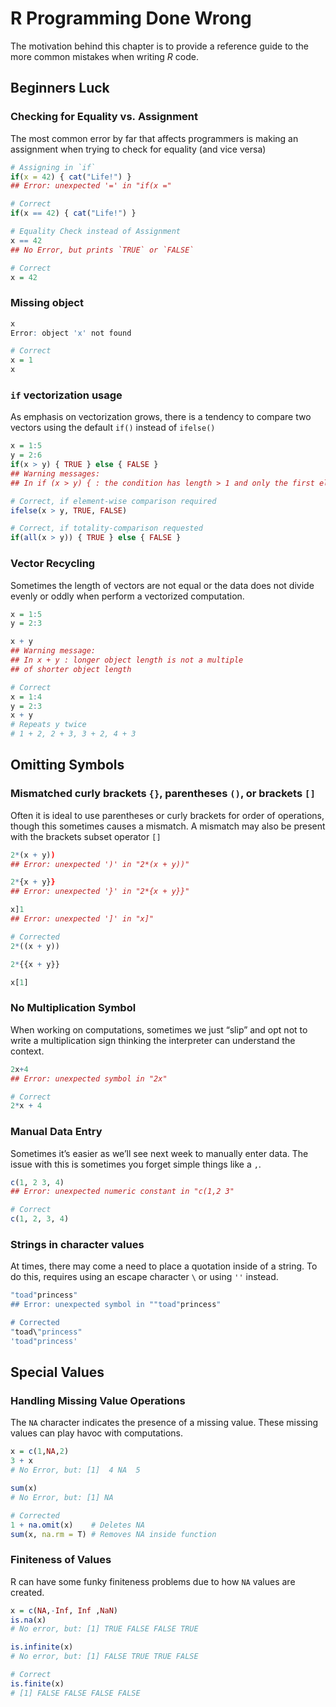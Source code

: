 # R Programming Done Wrong
The motivation behind this chapter is to provide a reference guide to the more
common mistakes when writing _R_ code. 

## Beginners Luck


### Checking for Equality vs. Assignment

The most common error by far that affects programmers is making an assignment
when trying to check for equality (and vice versa)

```r
# Assigning in `if`
if(x = 42) { cat("Life!") }
## Error: unexpected '=' in "if(x ="   

# Correct
if(x == 42) { cat("Life!") } 
```

```r
# Equality Check instead of Assignment
x == 42
## No Error, but prints `TRUE` or `FALSE`

# Correct
x = 42
```

### Missing object

```r
x
Error: object 'x' not found

# Correct
x = 1
x
```

### `if` vectorization usage

As emphasis on vectorization grows, there is a tendency to compare two vectors
using the default `if()` instead of `ifelse()`

```r
x = 1:5
y = 2:6
if(x > y) { TRUE } else { FALSE }
## Warning messages: 
## In if (x > y) { : the condition has length > 1 and only the first element will be used

# Correct, if element-wise comparison required
ifelse(x > y, TRUE, FALSE)

# Correct, if totality-comparison requested
if(all(x > y)) { TRUE } else { FALSE }
```

### Vector Recycling

Sometimes the length of vectors are not equal or the data does not divide evenly
or oddly when perform a vectorized computation.

```r
x = 1:5
y = 2:3

x + y
## Warning message: 
## In x + y : longer object length is not a multiple 
## of shorter object length

# Correct
x = 1:4
y = 2:3
x + y   
# Repeats y twice 
# 1 + 2, 2 + 3, 3 + 2, 4 + 3
```

## Omitting Symbols

### Mismatched curly brackets `{}`, parentheses `()`, or brackets `[]`

Often it is ideal to use parentheses or curly
brackets for order of operations, though this sometimes causes a mismatch. A
mismatch may also be present with the brackets subset operator `[]`

```r
2*(x + y))
## Error: unexpected ')' in "2*(x + y))"

2*{x + y}}
## Error: unexpected '}' in "2*{x + y}}"

x]1
## Error: unexpected ']' in "x]"

# Corrected
2*((x + y))

2*{{x + y}}

x[1]
```

### No Multiplication Symbol

When working on computations, sometimes we just "slip" and opt not to write a
multiplication sign thinking the interpreter can understand the context. 

```r
2x+4
## Error: unexpected symbol in "2x"

# Correct
2*x + 4
```

### Manual Data Entry

Sometimes it's easier as we'll see next week to manually enter data. 
The issue with this is sometimes you forget simple things like a `,`.

```r
c(1, 2 3, 4)
## Error: unexpected numeric constant in "c(1,2 3"

# Correct
c(1, 2, 3, 4)
```


### Strings in character values

At times, there may come a need to place a quotation inside of a string. To do
this, requires using an escape character `\` or using `''` instead. 

```r
"toad"princess"
## Error: unexpected symbol in ""toad"princess"

# Corrected
"toad\"princess"
'toad"princess'
```

## Special Values

### Handling Missing Value Operations

The `NA` character indicates the presence of a missing value. 
These missing values can play havoc with computations.

```r
x = c(1,NA,2)
3 + x
# No Error, but: [1]  4 NA  5

sum(x)
# No Error, but: [1] NA

# Corrected
1 + na.omit(x)    # Deletes NA
sum(x, na.rm = T) # Removes NA inside function
```

### Finiteness of Values

R can have some funky finiteness problems due to how `NA` values are created.

```r
x = c(NA,-Inf, Inf ,NaN)
is.na(x)
# No error, but: [1] TRUE FALSE FALSE TRUE

is.infinite(x)
# No error, but: [1] FALSE TRUE TRUE FALSE

# Correct
is.finite(x)
# [1] FALSE FALSE FALSE FALSE
```